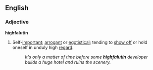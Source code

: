 ==English==
===Adjective===
'''highfalutin'''
#Self-[[important]]; [[arrogant]] or [[egotistical]]; tending to [[show off]] or hold oneself in unduly high [[regard]].
#:''It's only a matter of time before some '''highfalutin''' developer builds a huge hotel and ruins the scenery.''